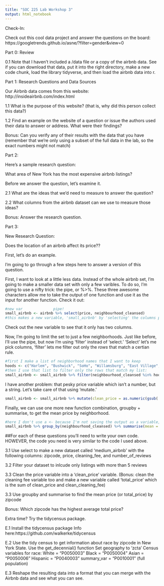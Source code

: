 ```yaml
---
title: "SOC 225 Lab Workshop 3"
output: html_notebook
---
```


Check-In: 

Check out this cool data project and answer the questions on the board:
https://googletrends.github.io/asne/?filter=gender&view=0


Part 0: Review

0.1 Note that I haven't included a /data file or a copy of the airbnb data. See if you can download that data, put it into the right directory, make a new code chunk, load the library tidyverse, and then load the airbnb data into r. 

Part 1: Research Questions and Data Sources

Our Airbnb data comes from this website: http://insideairbnb.com/index.html

1.1 What is the purpose of this website? (that is, why did this person collect this data?)

1.2 Find an example on the website of a question or issue the authors used their data to answer or address. What were their findings?

Bonus: Can you verify any of their results with the data that you have (remember that we're only using a subset of the full data in the lab, so the exact numbers might not match)


Part 2:

Here's a sample research question:

What area of New York has the most expensive airbnb listings?

Before we answer the question, let's examine it.

2.1 What are the ideas that we'd need to measure to answer the question?

2.2 What columns from the airbnb dataset can we use to measure those ideas?

Bonus: Answer the research question.

Part 3:

New Research Question:

Does the location of an airbnb affect its price??

First, let's do an example.

I'm going to go through a few steps here to answer a version of this question. 

First, I want to look at a little less data. Instead of the whole airbnb set, I'm going to make a smaller data set with only a few varibles. To do so, I'm going to use a nifty trick: the pipe, or %>%. These three awesome characters allow me to take the output of one function and use it as the input for another function. Check it out:

```r
#new var              pipe! 
small_airbnb <- airbnb %>% select(price, neighbourhood_cleansed)
#this makes a new variable, 'small_airbnb' by 'selecting' the columns price and neighborhood_cleansed

```

Check out the new variable to see that it only has two columns.

Now, I'm going to limit the set to just a few neighborhoods. Just like before, I'll use the pipe, but now I'm using 'filter' instead of 'select.' 'Select' let's me pick columns, 'filter' lets me filter out only the *rows* that match a certian rule.

```r
#first I make a list of neighborhood names that I want to keep          (my home 'hood!)
hoods <- c("Harlem", "Bushwick", "SoHo", "Willamsburg", "East Village", "Upper West Side")
#then I use that list to filter only the rows that match my list: 
small_airbnb <- small_airbnb %>% filter(neighbourhood_cleansed %in% hoods)
```

I have another problem: that pesky price variable which isn't a number, but a string. Let's take care of that using 'mutate.'

```r
small_airbnb <- small_airbnb %>% mutate(clean_price = as.numeric(gsub('\\$|,','',price)))
```

Finally, we can use one more new function combination, groupby + summarise, to get the mean price by neighborhood.

```r
#here I don't use a <- because I'm not saving the output as a variable, I'm just looking at it
small_airbnb %>% group_by(neighbourhood_cleansed) %>% summarise(mean = mean(clean_price))

``` 
##For each of these questions you'll need to write your own code. HOWEVER, the code you need is very similar to the code I used above. 

3.1 Use select to make a new dataset called 'medium_airbnb' with the following columns:
zipcode, price, cleaning_fee, and number_of_reviews

3.2 Filter your dataset to inlcude only listings with more than 5 reviews

3.3 Clean the price variable into a 'clean_price' variable. (Bonus: clean the cleaning fee variable too and make a new variable called 'total_price' which is the sum of clean_price and clean_cleaning_fee)

3.3 Use groupby and summarise to find the mean price (or total_price) by zipcode


Bonus: Which zipcode has the highest average total price?


Extra time? Try the tidycensus package.

E.1 Install the tidycensus package
Info here:https://github.com/walkerke/tidycensus

E.2 Use the tidy census to get information about race by zipcode in New York State.
Use the get_decennial() function
Set geography to 'zcta'
Census variables for race: 
White = "P0050003"
Black = "P0050004"
Asian = "P0050006"
Hispanic = "P0040003"
summary_var = "P0010001" (full population)

E.3 Reshape the resulting data into a format that you can merge with the Airbnb data and see what you can see.
